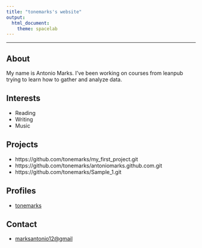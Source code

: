 ```yaml
---
title: "tonemarks's website"
output:
  html_document:
    theme: spacelab
---
```

---
## About

My name is Antonio Marks. I've been working on courses from leanpub trying to learn how to gather and analyze data.

## Interests
 
* Reading
* Writing
* Music
 
## Projects
 
* https://github.com/tonemarks/my_first_project.git
* https://github.com/tonemarks/antoniomarks.github.com.git
* https://github.com/tonemarks/Sample_1.git
 
## Profiles 
 
* [tonemarks](http://github.com/tonemarks)
 
## Contact
 
* [marksantonio12@gmail](mailto:marksantonio12@gmail.com)